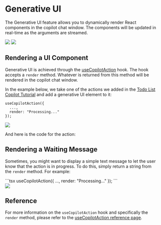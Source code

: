 
# Generative UI

The Generative UI feature allows you to dynamically render React components in the copilot chat window. The components will be updated in real-time as the arguments are streamed.

<Frame>
  <img
    src="/images/concepts/generative-ui/render-generative-spreadsheet.gif"
    className="w-auto"
  />
  <img
    src="/images/concepts/generative-ui/render-generative-presentation.gif"
    className="w-auto"
  />
</Frame>

## Rendering a UI Component

Generative UI is achieved through the [useCopilotAction](/reference/hooks/useCopilotAction) hook. The hook accepts a `render` method. Whatever is returned from this method will be rendered in the copilot chat window.

In the example below, we take one of the actions we added in the [Todo List Copilot Tutorial](/tutorial-ai-todo-list-copilot/step-4-copilot-actions) and add a generative UI element to it:

```tsx
useCopilotAction({
  ...,
  render: "Processing..."
});
```

<Frame>
  <img src="/images/concepts/generative-ui/example-delete-task.png" />
</Frame>

And here is the code for the action:

## Rendering a Waiting Message

Sometimes, you might want to display a simple text message to let the user know that the action is in progress. To do this, simply return a string from the `render` method. For example:

<div className="flex space-x-4 my-4">
  <div className="flex-1 h-full">
    ```tsx
    useCopilotAction({
      ...,
      render: "Processing..."
    });
    ```
  </div>
  <div>
    <Frame className="my-0">
      <img src="/images/concepts/generative-ui/render-string.gif" className="w-[300px] p-0" />
    </Frame>
  </div>
</div>

## Reference

For more information on the `useCopilotAction` hook and specifically the `render` method, please refer to the [useCopilotAction reference page](/reference/hooks/useCopilotAction#parameters).

